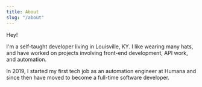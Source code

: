 ---
title: About
slug: "/about"
---

Hey!

I'm a self-taught developer living in Louisville, KY. I like wearing many hats, and have worked on projects involving front-end development, API work, and automation.

In 2019, I started my first tech job as an automation engineer at Humana and since then have moved to become a full-time software developer. 